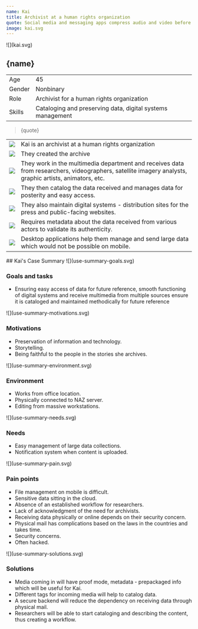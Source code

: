 ```yaml
---
name: Kai
title: Archivist at a human rights organization
quote: Social media and messaging apps compress audio and video before upload, which is not an option for our work.
image: kai.svg
---
```



<ProfileSection>
![](kai.svg)

## **{name}**

|        |                                                            |
| ------ | ---------------------------------------------------------- |
| Age    | 45                                                         |
| Gender | Nonbinary                                                    |
| Role   | Archivist for a human rights organization                           |
| Skills | Cataloging and preserving data, digital systems management |

> {quote}

|                    |                                                                                                                                                        |
| ------------------ | ------------------------------------------------------------------------------------------------------------------------------------------------------ |
| ![](checkmark.svg) | Kai is an archivist at a human rights organization                                                                                                            |
| ![](folder.svg)    | They created the archive                                                                                                                                |
| ![](play.svg)      | They work in the multimedia department and receives data from researchers, videographers, satellite imagery analysts, graphic artists, animators, etc. |
| ![](hands.svg)     | They then catalog the data received and manages data for posterity and easy access.                                                                    |
| ![](website.svg)   | They also maintain digital systems - distribution sites for the press and public-facing websites.                                                      |
| ![](checkmark.svg) | Requires metadata about the data received from various actors to validate its authenticity.                                                            |
| ![](squares.svg)   | Desktop applications help them manage and send large data which would not be possible on mobile.                                                        |

</ProfileSection>
<AchievementsSection>
## Kai's Case Summary

<AchievementItem>
![](use-summary-goals.svg)

### Goals and tasks

- Ensuring easy access of data for future reference, smooth functioning of digital systems and receive multimedia from multiple sources ensure it is cataloged and maintained methodically for future reference

</AchievementItem>
<AchievementItem>
![](use-summary-motivations.svg)

### Motivations

- Preservation of information and technology. 
- Storytelling. 
- Being faithful to the people in the stories she archives.

</AchievementItem>
<AchievementItem>
![](use-summary-environment.svg)

### Environment

- Works from office location. 
- Physically connected to NAZ server. 
- Editing from massive workstations.

</AchievementItem>

<AchievementItem>
![](use-summary-needs.svg)

### Needs

- Easy management of large data collections. 
- Notification system when content is uploaded.

</AchievementItem>
<AchievementItem>
![](use-summary-pain.svg)

### Pain points

- File management on mobile is difficult. 
- Sensitive data sitting in the cloud. 
- Absence of an established workflow for researchers. 
- Lack of acknowledgment of the need for archivists. 
- Receiving data physically or online depends on their security concern. 
- Physical mail has complications based on the laws in the countries and takes time. 
- Security concerns. 
- Often hacked.

</AchievementItem>
<AchievementItem>
![](use-summary-solutions.svg)

### Solutions

- Media coming in will have proof mode, metadata - prepackaged info which will be useful for Kai. 
- Different tags for incoming media will help to catalog data. 
- A secure backend will reduce the dependency on receiving data through physical mail. 
- Researchers will be able to start cataloging and describing the content, thus creating a workflow.

</AchievementItem>
</AchievementsSection>
